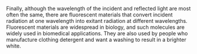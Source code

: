 Finally, although the wavelength of the incident and reflected light are most often the same, there are fluorescent materials that convert incident radiation at one wavelength into exitant radiation at different wavelengths. Fluorescent materials are widespread in biology, and such molecules are widely used in biomedical applications. They are also used by people who manufacture clothing detergent and want a washing to result in a brighter white.

<!--
https://chatgpt.com/c/67e2fe34-d268-8002-92d9-b6be5cf568e5

The term **"Lambertian reflectance"** originates from the work of the Swiss mathematician, physicist, and astronomer **Johann Heinrich Lambert (1728–1777)**. It is named after him because he was the first to formalize the mathematical description of **diffuse reflection** in his 1760 treatise *Photometria*, where he laid the foundations of modern photometry.

### **Scientific Background**
1. **Lambert's Cosine Law (1760)**  
   Lambert’s key insight was that an ideal **diffuse surface** (later called a Lambertian surface) reflects light **equally in all directions** regardless of the viewing angle. However, the perceived brightness (radiance) of the surface follows a cosine relationship relative to the surface normal and the incident light direction. Mathematically, this is expressed as:

   \[
   L = L_0 \cos\theta
   \]

   where:
   - \( L \) is the radiance observed in a particular direction,
   - \( L_0 \) is the radiance when viewed normal to the surface,
   - \( \theta \) is the angle between the surface normal and the viewing direction.

   This means that even though light is scattered uniformly, the intensity decreases with increasing angle from the normal because the projected area exposed to the observer diminishes.

2. **Diffuse vs. Specular Reflection**  
   - In contrast to **specular reflection** (e.g., mirror-like surfaces), where light is reflected in a single direction, **Lambertian surfaces** scatter incident light uniformly in all directions.  
   - Common examples include **matte surfaces, paper, and frosted glass**, which approximate Lambertian reflectance.

3. **Applications in Science and Engineering**  
   - Lambertian reflectance is widely used in **computer graphics**, **computer vision**, **remote sensing**, and **optics** to model realistic surface appearance.
   - Many real-world materials exhibit approximately Lambertian properties, making it a useful approximation in radiative transfer and reflectance modeling.

Thus, the name "Lambertian reflectance" honors **Johann Heinrich Lambert**, whose work in photometry provided the mathematical framework for understanding **diffuse reflection**.
-->


```{=html}
<!--
In computer vision and perceptual science, the division between *things* and *stuff* is a foundational classification for scene understanding:

**Things**  
- Refer to countable, discrete objects with defined shapes and boundaries (e.g., cars, chairs, animals).  
- Recognition relies on structural cues like shape, contours, and spatial arrangement[1][4].  

**Stuff**  
- Encompasses amorphous materials or textures without fixed boundaries (e.g., water, grass, sky, sand).  
- Identified primarily through local appearance features such as color, texture, and reflectance properties[1][8].  

**Key Differences**  
| Aspect          | Things                          | Stuff                          |  
|-----------------|---------------------------------|--------------------------------|  
| **Boundaries**  | Well-defined (countable)        | Indistinct (uncountable)       |  
| **Recognition** | Shape, structure                | Texture, color, reflectance[2][8] |  
| **Examples**    | Cars, buildings                 | Water, sky, foliage[1][4]      |  

This distinction simplifies computational tasks like segmentation, where *things* require instance-level detection, while *stuff* is segmented regionally based on texture or material properties[4][8]. Human vision similarly leverages these categories, with *stuff* often processed holistically for material properties (e.g., gloss, roughness)[2][9], and *things* analyzed for object identity and function[1].  

The interplay between the two is critical for panoptic segmentation, where unified models jointly label *things* (as instances) and *stuff* (as semantic regions)[4].

Citations:
[1] https://cacm.acm.org/research/scene-understanding-by-labeling-pixels/
[2] https://www.microsoft.com/en-us/research/video/on-seeing-stuff-the-perception-of-materials-and-surfaces/
[3] https://www.waterfootprint.org/resources/Report12.pdf
[4] https://openaccess.thecvf.com/content/CVPR2021/papers/Shen_Toward_Joint_Thing-and-Stuff_Mining_for_Weakly_Supervised_Panoptic_Segmentation_CVPR_2021_paper.pdf
[5] https://pmc.ncbi.nlm.nih.gov/articles/PMC7768321/
[6] https://catalogue.unccd.int/1659_Dasgupta_Review_-_Full_Report.pdf
[7] https://www.mindbodyevolution.info/the-science-of-seeing/
[8] https://www.annualreviews.org/doi/10.1146/annurev-vision-102016-061429
[9] https://www.nature.com/articles/s41562-023-01601-0

---
Answer from Perplexity: pplx.ai/share
-->
```